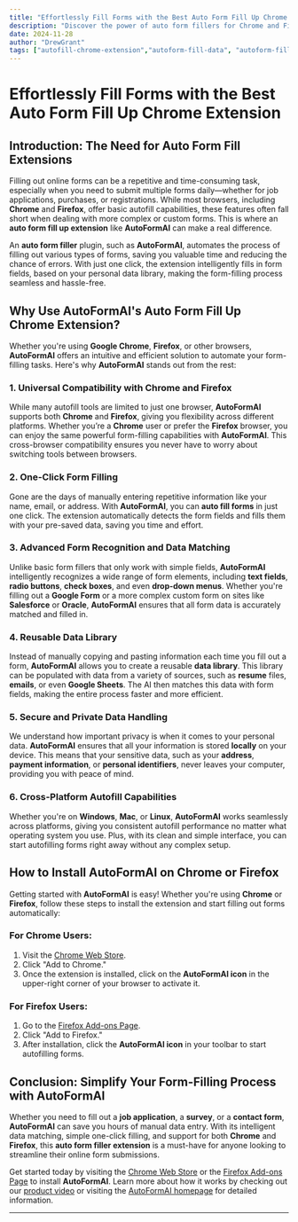 ```yaml
---
title: "Effortlessly Fill Forms with the Best Auto Form Fill Up Chrome Extension"
description: "Discover the power of auto form fillers for Chrome and Firefox. Learn how AutoFormAI simplifies form-filling tasks with its intuitive auto-fill extension for various browsers."
date: 2024-11-28
author: "DrewGrant"
tags: ["autofill-chrome-extension","autoform-fill-data", "autoform-filler"]
---
```


# Effortlessly Fill Forms with the Best Auto Form Fill Up Chrome Extension

## Introduction: The Need for Auto Form Fill Extensions

Filling out online forms can be a repetitive and time-consuming task, especially when you need to submit multiple forms daily—whether for job applications, purchases, or registrations. While most browsers, including **Chrome** and **Firefox**, offer basic autofill capabilities, these features often fall short when dealing with more complex or custom forms. This is where an **auto form fill up extension** like **AutoFormAI** can make a real difference.

An **auto form filler** plugin, such as **AutoFormAI**, automates the process of filling out various types of forms, saving you valuable time and reducing the chance of errors. With just one click, the extension intelligently fills in form fields, based on your personal data library, making the form-filling process seamless and hassle-free.

## Why Use AutoFormAI's Auto Form Fill Up Chrome Extension?

Whether you're using **Google Chrome**, **Firefox**, or other browsers, **AutoFormAI** offers an intuitive and efficient solution to automate your form-filling tasks. Here's why **AutoFormAI** stands out from the rest:

### 1. **Universal Compatibility with Chrome and Firefox**

While many autofill tools are limited to just one browser, **AutoFormAI** supports both **Chrome** and **Firefox**, giving you flexibility across different platforms. Whether you’re a **Chrome** user or prefer the **Firefox** browser, you can enjoy the same powerful form-filling capabilities with **AutoFormAI**. This cross-browser compatibility ensures you never have to worry about switching tools between browsers.

### 2. **One-Click Form Filling**

Gone are the days of manually entering repetitive information like your name, email, or address. With **AutoFormAI**, you can **auto fill forms** in just one click. The extension automatically detects the form fields and fills them with your pre-saved data, saving you time and effort.

### 3. **Advanced Form Recognition and Data Matching**

Unlike basic form fillers that only work with simple fields, **AutoFormAI** intelligently recognizes a wide range of form elements, including **text fields**, **radio buttons**, **check boxes**, and even **drop-down menus**. Whether you're filling out a **Google Form** or a more complex custom form on sites like **Salesforce** or **Oracle**, **AutoFormAI** ensures that all form data is accurately matched and filled in.

### 4. **Reusable Data Library**

Instead of manually copying and pasting information each time you fill out a form, **AutoFormAI** allows you to create a reusable **data library**. This library can be populated with data from a variety of sources, such as **resume** files, **emails**, or even **Google Sheets**. The AI then matches this data with form fields, making the entire process faster and more efficient.

### 5. **Secure and Private Data Handling**

We understand how important privacy is when it comes to your personal data. **AutoFormAI** ensures that all your information is stored **locally** on your device. This means that your sensitive data, such as your **address**, **payment information**, or **personal identifiers**, never leaves your computer, providing you with peace of mind.

### 6. **Cross-Platform Autofill Capabilities**

Whether you're on **Windows**, **Mac**, or **Linux**, **AutoFormAI** works seamlessly across platforms, giving you consistent autofill performance no matter what operating system you use. Plus, with its clean and simple interface, you can start autofilling forms right away without any complex setup.

## How to Install AutoFormAI on Chrome or Firefox

Getting started with **AutoFormAI** is easy! Whether you're using **Chrome** or **Firefox**, follow these steps to install the extension and start filling out forms automatically:

### For Chrome Users:
1. Visit the [Chrome Web Store](https://chromewebstore.google.com/detail/autoformai/lfikjlhmofcmjbimgjjnafdeljkfhpej).
2. Click "Add to Chrome."
3. Once the extension is installed, click on the **AutoFormAI icon** in the upper-right corner of your browser to activate it.

### For Firefox Users:
1. Go to the [Firefox Add-ons Page](https://addons.mozilla.org/en-US/firefox/addon/autoformai/).
2. Click "Add to Firefox."
3. After installation, click the **AutoFormAI icon** in your toolbar to start autofilling forms.

## Conclusion: Simplify Your Form-Filling Process with AutoFormAI

Whether you need to fill out a **job application**, a **survey**, or a **contact form**, **AutoFormAI** can save you hours of manual data entry. With its intelligent data matching, simple one-click filling, and support for both **Chrome** and **Firefox**, this **auto form filler extension** is a must-have for anyone looking to streamline their online form submissions.

Get started today by visiting the [Chrome Web Store](https://chromewebstore.google.com/detail/autoformai/lfikjlhmofcmjbimgjjnafdeljkfhpej) or the [Firefox Add-ons Page](https://addons.mozilla.org/en-US/firefox/addon/autoformai/) to install **AutoFormAI**. Learn more about how it works by checking out our [product video](https://youtu.be/S-Yt7lTtXuQ) or visiting the [AutoFormAI homepage](https://autoformai.floxai.top/) for detailed information.

---
